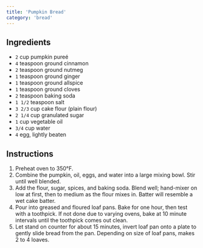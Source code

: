 ```yaml
---
title: 'Pumpkin Bread'
category: 'bread'
---
```


## Ingredients

- `2` cup pumpkin pureé
- `4` teaspoon ground cinnamon
- `2` teaspoon ground nutmeg
- `1` teaspoon ground ginger
- `1` teaspoon ground allspice
- `1` teaspoon ground cloves
- `2` teaspoon baking soda
- `1 1/2` teaspoon salt
- `3 2/3` cup cake flour (plain flour)
- `2 1/4` cup granulated sugar
- `1` cup vegetable oil
- `3/4` cup water
- `4` egg, lightly beaten

## Instructions

1. Preheat oven to 350°F.
2. Combine the pumpkin, oil, eggs, and water into a large mixing bowl. Stir until well blended.
3. Add the flour, sugar, spices, and baking soda. Blend well; hand-mixer on low at first, then to medium as the flour mixes in. Batter will resemble a wet cake batter.
4. Pour into greased and floured loaf pans. Bake for one hour, then test with a toothpick. If not done due to varying ovens, bake at 10 minute intervals until the toothpick comes out clean.
5. Let stand on counter for about 15 minutes, invert loaf pan onto a plate to gently slide bread from the pan. Depending on size of loaf pans, makes 2 to 4 loaves.